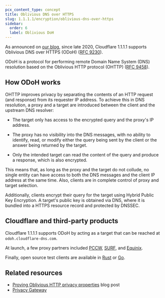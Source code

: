 ```yaml
---
pcx_content_type: concept
title: Oblivious DNS over HTTPS
slug: 1.1.1.1/encryption/oblivious-dns-over-https
sidebar:
  order: 6
  label: Oblivious DoH
---
```


As announced on [our blog](https://blog.cloudflare.com/oblivious-dns/), since late 2020, Cloudflare 1.1.1.1 supports Oblivious DNS over HTTPS (ODoH) ([RFC 9230](https://www.rfc-editor.org/rfc/rfc9230.html)).

ODoH is a protocol for performing remote Domain Name System (DNS) resolution based on the Oblivious HTTP protocol (OHTTP) ([RFC 9458](https://www.rfc-editor.org/rfc/rfc9458.html)).

## How ODoH works

OHTTP improves privacy by separating the contents of an HTTP request (and response) from its requester IP address. To achieve this in DNS resolution, a proxy and a target are introduced between the client and the upstream DNS resolver:

- The target only has access to the encrypted query and the proxy's IP address.

- The proxy has no visibility into the DNS messages, with no ability to identify, read, or modify either the query being sent by the client or the answer being returned by the target.

- Only the intended target can read the content of the query and produce a response, which is also encrypted.

This means that, as long as the proxy and the target do not collude, no single entity can have access to both the DNS messages and the client IP address at the same time. Also, clients are in complete control of proxy and target selection.

Additionally, clients encrypt their query for the target using Hybrid Public Key Encryption. A target's public key is obtained via DNS, where it is bundled into a HTTPS resource record and protected by DNSSEC.

## Cloudflare and third-party products

Cloudflare 1.1.1.1 supports ODoH by acting as a target that can be reached at `odoh.cloudflare-dns.com`.

At launch, a few proxy partners included [PCCW](https://www.pccw.com/), [SURF](https://www.surf.nl/), and [Equinix](https://www.equinix.com/).

Finally, open source test clients are available in [Rust](https://github.com/cloudflare/odoh-client-rs) or [Go](https://github.com/cloudflare/odoh-client-go).

## Related resources

- [Proving Oblivious HTTP privacy properties](https://blog.cloudflare.com/stronger-than-a-promise-proving-oblivious-http-privacy-properties/) blog post
- [Privacy Gateway](/privacy-gateway/)